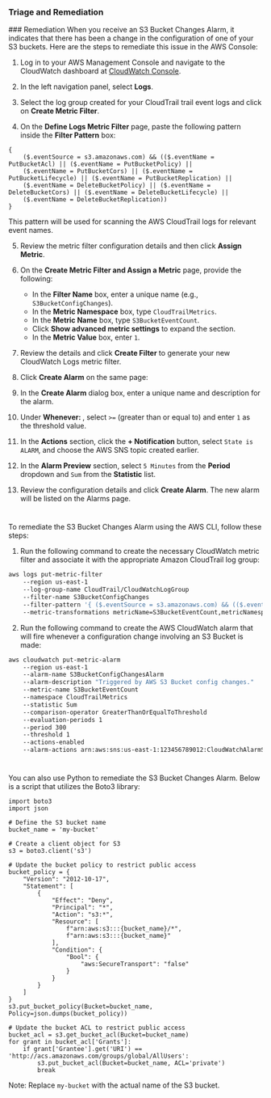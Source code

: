 ### Triage and Remediation

<Tabs>
<Tab title='Remediation'>
### Remediation

<AccordionGroup>
<Accordion title='Using Console' defaultOpen='true'>
When you receive an S3 Bucket Changes Alarm, it indicates that there has been a change in the configuration of one of your S3 buckets. Here are the steps to remediate this issue in the AWS Console:

1. Log in to your AWS Management Console and navigate to the CloudWatch dashboard at [CloudWatch Console](https://console.aws.amazon.com/cloudwatch/).

2. In the left navigation panel, select **Logs**.

3. Select the log group created for your CloudTrail trail event logs and click on **Create Metric Filter**.

4. On the **Define Logs Metric Filter** page, paste the following pattern inside the **Filter Pattern** box:

```
{
    ($.eventSource = s3.amazonaws.com) && (($.eventName = PutBucketAcl) || ($.eventName = PutBucketPolicy) ||
    ($.eventName = PutBucketCors) || ($.eventName = PutBucketLifecycle) || ($.eventName = PutBucketReplication) ||
    ($.eventName = DeleteBucketPolicy) || ($.eventName = DeleteBucketCors) || ($.eventName = DeleteBucketLifecycle) ||
    ($.eventName = DeleteBucketReplication))
}
```

This pattern will be used for scanning the AWS CloudTrail logs for relevant event names.

5. Review the metric filter configuration details and then click **Assign Metric**.

6. On the **Create Metric Filter and Assign a Metric** page, provide the following:

   - In the **Filter Name** box, enter a unique name (e.g., `S3BucketConfigChanges`).
   - In the **Metric Namespace** box, type `CloudTrailMetrics`.
   - In the **Metric Name** box, type `S3BucketEventCount`.
   - Click **Show advanced metric settings** to expand the section.
   - In the **Metric Value** box, enter `1`.

7. Review the details and click **Create Filter** to generate your new CloudWatch Logs metric filter.

8. Click **Create Alarm** on the same page:

9. In the **Create Alarm** dialog box, enter a unique name and description for the alarm.

10. Under **Whenever: <Metric Name>**, select `>=` (greater than or equal to) and enter `1` as the threshold value.

11. In the **Actions** section, click the **+ Notification** button, select `State is ALARM`, and choose the AWS SNS topic created earlier.

12. In the **Alarm Preview** section, select `5 Minutes` from the **Period** dropdown and `Sum` from the **Statistic** list.

13. Review the configuration details and click **Create Alarm**. The new alarm will be listed on the Alarms page.

#

</Accordion>

<Accordion title='Using CLI'>
To remediate the S3 Bucket Changes Alarm using the AWS CLI, follow these steps:

1. Run the following command to create the necessary CloudWatch metric filter and associate it with the appropriate Amazon CloudTrail log group:

```bash
aws logs put-metric-filter
    --region us-east-1
    --log-group-name CloudTrail/CloudWatchLogGroup
    --filter-name S3BucketConfigChanges
    --filter-pattern '{ ($.eventSource = s3.amazonaws.com) && (($.eventName = PutBucketAcl) || ($.eventName = PutBucketPolicy) || ($.eventName = PutBucketCors) || ($.eventName = PutBucketLifecycle) || ($.eventName = PutBucketReplication) || ($.eventName = DeleteBucketPolicy) || ($.eventName = DeleteBucketCors) || ($.eventName = DeleteBucketLifecycle) || ($.eventName = DeleteBucketReplication)) }'
    --metric-transformations metricName=S3BucketEventCount,metricNamespace=CloudTrailMetrics,metricValue=1
```

2. Run the following command to create the AWS CloudWatch alarm that will fire whenever a configuration change involving an S3 Bucket is made:

```bash
aws cloudwatch put-metric-alarm
    --region us-east-1
    --alarm-name S3BucketConfigChangesAlarm
    --alarm-description "Triggered by AWS S3 Bucket config changes."
    --metric-name S3BucketEventCount
    --namespace CloudTrailMetrics
    --statistic Sum
    --comparison-operator GreaterThanOrEqualToThreshold
    --evaluation-periods 1
    --period 300
    --threshold 1
    --actions-enabled
    --alarm-actions arn:aws:sns:us-east-1:123456789012:CloudWatchAlarmSNSTopic
```

#

</Accordion>

<Accordion title='Using Python'>
You can also use Python to remediate the S3 Bucket Changes Alarm. Below is a script that utilizes the Boto3 library:

```
import boto3
import json

# Define the S3 bucket name
bucket_name = 'my-bucket'

# Create a client object for S3
s3 = boto3.client('s3')

# Update the bucket policy to restrict public access
bucket_policy = {
    "Version": "2012-10-17",
    "Statement": [
        {
            "Effect": "Deny",
            "Principal": "*",
            "Action": "s3:*",
            "Resource": [
                f"arn:aws:s3:::{bucket_name}/*",
                f"arn:aws:s3:::{bucket_name}"
            ],
            "Condition": {
                "Bool": {
                    "aws:SecureTransport": "false"
                }
            }
        }
    ]
}
s3.put_bucket_policy(Bucket=bucket_name, Policy=json.dumps(bucket_policy))

# Update the bucket ACL to restrict public access
bucket_acl = s3.get_bucket_acl(Bucket=bucket_name)
for grant in bucket_acl['Grants']:
    if grant['Grantee'].get('URI') == 'http://acs.amazonaws.com/groups/global/AllUsers':
        s3.put_bucket_acl(Bucket=bucket_name, ACL='private')
        break
```

Note: Replace `my-bucket` with the actual name of the S3 bucket.

</Accordion>

</AccordionGroup>
</Tab>
</Tabs>
